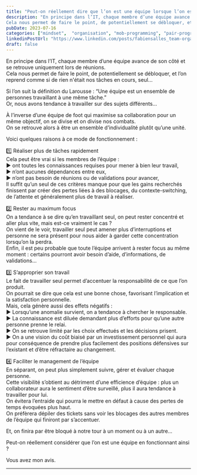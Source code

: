 ```yaml
---
title: "Peut-on réellement dire que l’on est une équipe lorsque l’on est chacun dans son coin ?"
description: "En principe dans l’IT, chaque membre d’une équipe avance de son côté et se retrouve uniquement lors de réunions.
Cela nous permet de faire le point, de potentiellement se débloquer, et l’on reprend comme si de rien n'était nos tâches en cours, seul..."
pubDate: 2023-07-16
categories: ["mindset",  "organisation", "mob-programming", "pair-programming"]
linkedinPostUrl: "https://www.linkedin.com/posts/fabiensalles_team-organization-mindset-activity-7086582066980495360-u2iQ"
draft: false
---
```



<ImageWithSource
    alt="together-everyone-achieves-more"
    src="/images/blog/2023/07/together-everyone-achieves-more.png"
    source="https://magazine.vunela.com/6-rules-i-learned-when-taking-over-an-existent-team-9328d6029d70"
/>

En principe dans l’IT, chaque membre d’une équipe avance de son côté et se retrouve uniquement lors de réunions.  
Cela nous permet de faire le point, de potentiellement se débloquer, et l’on reprend comme si de rien n'était nos tâches en cours, seul...

Si l’on suit la définition du Larousse : “Une équipe est un ensemble de personnes travaillant à une même tâche.”  
Or, nous avons tendance à travailler sur des sujets différents…

À l’inverse d’une équipe de foot qui maximise sa collaboration pour un même objectif, on se divise et on divise nos combats.  
On se retrouve alors à être un ensemble d’individualité plutôt qu’une unité.

Voici quelques raisons à ce mode de fonctionnement :

1️⃣  Réaliser plus de tâches rapidement  
Cela peut être vrai si les membres de l’équipe :  
▶ ont toutes les connaissances requises pour mener à bien leur travail,  
▶ n’ont aucunes dépendances entre eux,  
▶ n’ont pas besoin de réunions ou de validations pour avancer,  
Il suffit qu’un seul de ces critères manque pour que les gains recherchés finissent par créer des pertes liées à des blocages, du contexte-switching, de l’attente et généralement plus de travail à réaliser.

2️⃣  Rester au maximum focus  
On a tendance à se dire qu’en travaillant seul, on peut rester concentré et aller plus vite, mais est-ce vraiment le cas ?  
On vient de le voir, travailler seul peut amener plus d’interruptions et personne ne sera présent pour nous aider à garder cette concentration lorsqu’on la perdra.  
Enfin, il est peu probable que toute l’équipe arrivent à rester focus au même moment : certains pourront avoir besoin d’aide, d’informations, de validations…

3️⃣  S’approprier son travail  
Le fait de travailler seul permet d’accentuer la responsabilité de ce que l’on produit.  
On pourrait se dire que cela est une bonne chose, favorisant l’implication et la satisfaction personnelle.  
Mais, cela génère aussi des effets négatifs :  
▶ Lorsqu’une anomalie survient, on a tendance à chercher le responsable.  
▶ La connaissance est diluée demandant plus d’efforts pour qu’une autre personne prenne le relai.  
▶ On se retrouve limité par les choix effectués et les décisions prisent.  
▶ On a une vision du coût biaisé par un investissement personnel qui aura pour conséquence de prendre plus facilement des positions défensives sur l’existant et d’être réfractaire au changement.

4️⃣  Faciliter le management de l’équipe  
En séparant, on peut plus simplement suivre, gérer et évaluer chaque personne.  
Cette visibilité s’obtient au détriment d’une efficience d’équipe : plus un collaborateur aura le sentiment d’être surveillé, plus il aura tendance à travailler pour lui.  
On évitera l’entraide qui pourra le mettre en défaut à cause des pertes de temps évoquées plus haut.  
On préfèrera dépiler des tickets sans voir les blocages des autres membres de l’équipe qui finiront par s’accentuer.

Et, on finira par être bloqué à notre tour à un moment ou à un autre…

Peut-on réellement considérer que l’on est une équipe en fonctionnant ainsi ?

Vous avez mon avis.

---
